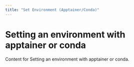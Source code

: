 ```yaml
---
title: "Set Environment (Apptainer/Conda)"
---
```


# Setting an environment with apptainer or conda

Content for Setting an environment with apptainer or conda.

